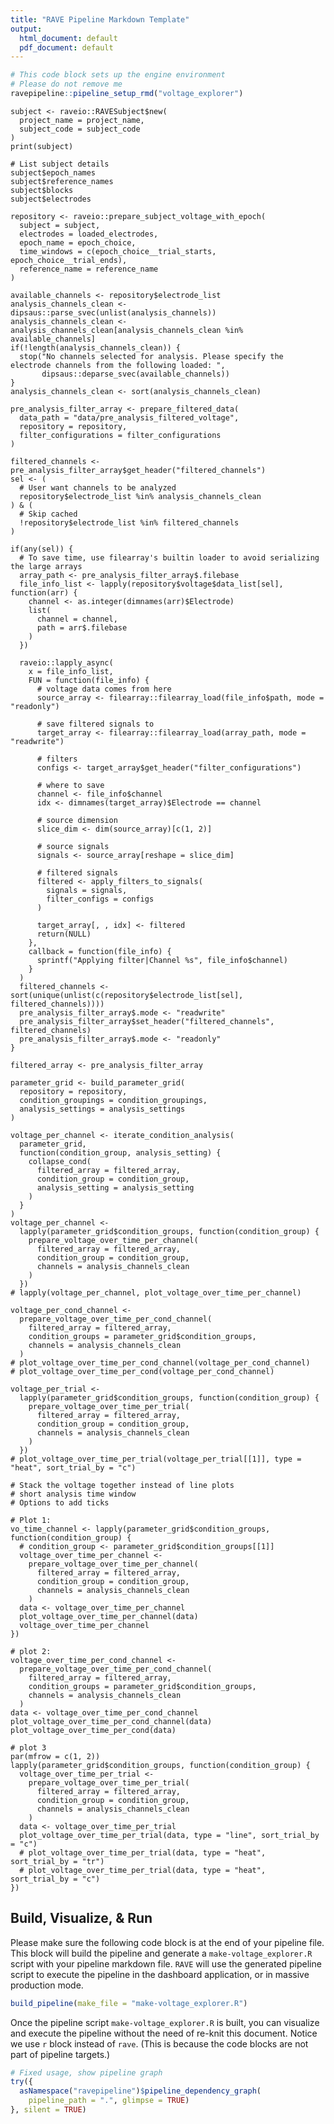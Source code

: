 ```yaml
---
title: "RAVE Pipeline Markdown Template"
output:
  html_document: default
  pdf_document: default
---
```


```r
# This code block sets up the engine environment
# Please do not remove me
ravepipeline::pipeline_setup_rmd("voltage_explorer")
```


```rave
subject <- raveio::RAVESubject$new(
  project_name = project_name, 
  subject_code = subject_code
)
print(subject)

# List subject details
subject$epoch_names
subject$reference_names
subject$blocks
subject$electrodes
```


```rave
repository <- raveio::prepare_subject_voltage_with_epoch(
  subject = subject,
  electrodes = loaded_electrodes,
  epoch_name = epoch_choice,
  time_windows = c(epoch_choice__trial_starts, epoch_choice__trial_ends),
  reference_name = reference_name
)
```

```rave
available_channels <- repository$electrode_list
analysis_channels_clean <- dipsaus::parse_svec(unlist(analysis_channels))
analysis_channels_clean <- analysis_channels_clean[analysis_channels_clean %in% available_channels]
if(!length(analysis_channels_clean)) {
  stop("No channels selected for analysis. Please specify the electrode channels from the following loaded: ",
       dipsaus::deparse_svec(available_channels))
}
analysis_channels_clean <- sort(analysis_channels_clean)
```

```rave
pre_analysis_filter_array <- prepare_filtered_data(
  data_path = "data/pre_analysis_filtered_voltage",
  repository = repository,
  filter_configurations = filter_configurations
)
```


```rave
filtered_channels <- pre_analysis_filter_array$get_header("filtered_channels")
sel <- (
  # User want channels to be analyzed
  repository$electrode_list %in% analysis_channels_clean
) & (
  # Skip cached
  !repository$electrode_list %in% filtered_channels
)

if(any(sel)) {
  # To save time, use filearray's builtin loader to avoid serializing the large arrays
  array_path <- pre_analysis_filter_array$.filebase
  file_info_list <- lapply(repository$voltage$data_list[sel], function(arr) {
    channel <- as.integer(dimnames(arr)$Electrode)
    list(
      channel = channel,
      path = arr$.filebase
    )
  })
  
  raveio::lapply_async(
    x = file_info_list, 
    FUN = function(file_info) {
      # voltage data comes from here
      source_array <- filearray::filearray_load(file_info$path, mode = "readonly")
      
      # save filtered signals to
      target_array <- filearray::filearray_load(array_path, mode = "readwrite")
      
      # filters
      configs <- target_array$get_header("filter_configurations")
      
      # where to save
      channel <- file_info$channel
      idx <- dimnames(target_array)$Electrode == channel
      
      # source dimension
      slice_dim <- dim(source_array)[c(1, 2)]
      
      # source signals
      signals <- source_array[reshape = slice_dim]
      
      # filtered signals
      filtered <- apply_filters_to_signals(
        signals = signals,
        filter_configs = configs
      )
      
      target_array[, , idx] <- filtered
      return(NULL)
    }, 
    callback = function(file_info) {
      sprintf("Applying filter|Channel %s", file_info$channel)
    }
  )
  filtered_channels <- sort(unique(unlist(c(repository$electrode_list[sel], filtered_channels))))
  pre_analysis_filter_array$.mode <- "readwrite"
  pre_analysis_filter_array$set_header("filtered_channels", filtered_channels)
  pre_analysis_filter_array$.mode <- "readonly"
}

filtered_array <- pre_analysis_filter_array
```


```rave
parameter_grid <- build_parameter_grid(
  repository = repository,
  condition_groupings = condition_groupings,
  analysis_settings = analysis_settings
)
```

```rave
voltage_per_channel <- iterate_condition_analysis(
  parameter_grid,
  function(condition_group, analysis_setting) {
    collapse_cond(
      filtered_array = filtered_array,
      condition_group = condition_group,
      analysis_setting = analysis_setting
    )
  }
)
voltage_per_channel <- 
  lapply(parameter_grid$condition_groups, function(condition_group) {
    prepare_voltage_over_time_per_channel(
      filtered_array = filtered_array,
      condition_group = condition_group,
      channels = analysis_channels_clean
    )
  })
# lapply(voltage_per_channel, plot_voltage_over_time_per_channel)
```


```rave
voltage_per_cond_channel <- 
  prepare_voltage_over_time_per_cond_channel(
    filtered_array = filtered_array,
    condition_groups = parameter_grid$condition_groups,
    channels = analysis_channels_clean
  )
# plot_voltage_over_time_per_cond_channel(voltage_per_cond_channel)
# plot_voltage_over_time_per_cond(voltage_per_cond_channel)
```

```rave
voltage_per_trial <- 
  lapply(parameter_grid$condition_groups, function(condition_group) {
    prepare_voltage_over_time_per_trial(
      filtered_array = filtered_array,
      condition_group = condition_group,
      channels = analysis_channels_clean
    )
  })
# plot_voltage_over_time_per_trial(voltage_per_trial[[1]], type = "heat", sort_trial_by = "c")
```

```
# Stack the voltage together instead of line plots
# short analysis time window
# Options to add ticks

# Plot 1: 
vo_time_channel <- lapply(parameter_grid$condition_groups, function(condition_group) {
  # condition_group <- parameter_grid$condition_groups[[1]]
  voltage_over_time_per_channel <-
    prepare_voltage_over_time_per_channel(
      filtered_array = filtered_array,
      condition_group = condition_group,
      channels = analysis_channels_clean
    )
  data <- voltage_over_time_per_channel
  plot_voltage_over_time_per_channel(data)
  voltage_over_time_per_channel
})

# plot 2: 
voltage_over_time_per_cond_channel <- 
  prepare_voltage_over_time_per_cond_channel(
    filtered_array = filtered_array,
    condition_groups = parameter_grid$condition_groups,
    channels = analysis_channels_clean
  )
data <- voltage_over_time_per_cond_channel
plot_voltage_over_time_per_cond_channel(data)
plot_voltage_over_time_per_cond(data)

# plot 3
par(mfrow = c(1, 2))
lapply(parameter_grid$condition_groups, function(condition_group) {
  voltage_over_time_per_trial <- 
    prepare_voltage_over_time_per_trial(
      filtered_array = filtered_array,
      condition_group = condition_group,
      channels = analysis_channels_clean
    )
  data <- voltage_over_time_per_trial
  plot_voltage_over_time_per_trial(data, type = "line", sort_trial_by = "c")
  # plot_voltage_over_time_per_trial(data, type = "heat", sort_trial_by = "tr")
  # plot_voltage_over_time_per_trial(data, type = "heat", sort_trial_by = "c")
})

```

## Build, Visualize, & Run

Please make sure the following code block is at the end of your pipeline file. This block will build the pipeline and generate a `make-voltage_explorer.R` script with your pipeline markdown file. `RAVE` will use the generated pipeline script to execute the pipeline in the dashboard application, or in massive production mode.

```r
build_pipeline(make_file = "make-voltage_explorer.R")
```


Once the pipeline script `make-voltage_explorer.R` is built, you can visualize and execute the pipeline without the need of re-knit this document. Notice we use `r` block instead of `rave`. (This is because the code blocks are not part of pipeline targets.)

```r
# Fixed usage, show pipeline graph
try({
  asNamespace("ravepipeline")$pipeline_dependency_graph(
    pipeline_path = ".", glimpse = TRUE)
}, silent = TRUE)
```



